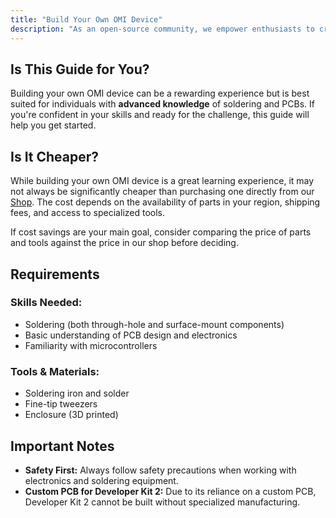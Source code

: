 ```yaml
---
title: "Build Your Own OMI Device"
description: "As an open-source community, we empower enthusiasts to create their own OMI devices. This guide focuses on building the **Developer Kit 1**, as the **Developer Kit 2** relies on a custom PCB and is not suited for DIY assembly."
---
```


## Is This Guide for You?

Building your own OMI device can be a rewarding experience but is best suited for individuals with **advanced knowledge** of soldering and PCBs. If you're confident in your skills and ready for the challenge, this guide will help you get started.

## Is It Cheaper?

While building your own OMI device is a great learning experience, it may not always be significantly cheaper than purchasing one directly from our [Shop](https://omi.me). The cost depends on the availability of parts in your region, shipping fees, and access to specialized tools.

If cost savings are your main goal, consider comparing the price of parts and tools against the price in our shop before deciding.

## Requirements

### Skills Needed:

* Soldering (both through-hole and surface-mount components)
* Basic understanding of PCB design and electronics
* Familiarity with microcontrollers

### Tools & Materials:

* Soldering iron and solder
* Fine-tip tweezers
* Enclosure (3D printed)

## Important Notes

* **Safety First:** Always follow safety precautions when working with electronics and soldering equipment.
* **Custom PCB for Developer Kit 2:** Due to its reliance on a custom PCB, Developer Kit 2 cannot be built without specialized manufacturing.
